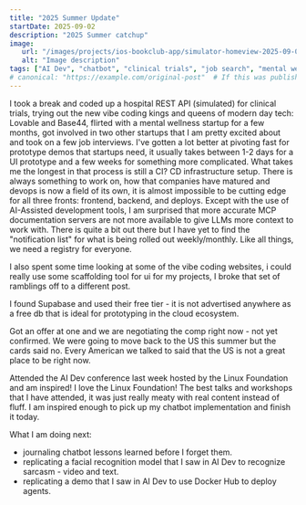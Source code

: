 ```yaml
---
title: "2025 Summer Update"
startDate: 2025-09-02
description: "2025 Summer catchup"
image:
   url: "/images/projects/ios-bookclub-app/simulator-homeview-2025-09-04.png"
   alt: "Image description"
tags: ["AI Dev", "chatbot", "clinical trials", "job search", "mental wellness", "startups"]
# canonical: "https://example.com/original-post"  # If this was published elsewhere first
---
```

I took a break and coded up a hospital REST API (simulated) for clinical trials, trying out the new vibe coding
kings and queens of modern day tech: Lovable and Base44, flirted with a mental wellness startup for a few months,
got involved in two other startups that I am pretty excited about and took on a few job interviews.  I've gotten a
lot better at pivoting fast for prototype demos that startups need, it usually takes between 1-2 days for a UI
prototype and a few weeks for something more complicated.  What takes me the longest in that process is still a CI?
CD infrastructure setup.  There is always something to work on, how that companies have matured and devops is now a
field of its own, it is almost impossible to be cutting edge for all three fronts: frontend, backend, and deploys.
Except with the use of AI-Assisted development tools, I am surprised that more accurate MCP documentation servers
are not more available to give LLMs more context to work with.  There is quite a bit out there but I have yet to
find the "notification list" for what is being rolled out weekly/monthly.  Like all things, we need a registry for
everyone.

I also spent some time looking at some of the vibe coding websites, i could really use some scaffolding tool for ui
for my projects, I broke that set of ramblings off to a different post.

I found Supabase and used their free tier - it is not advertised anywhere as a free db that is ideal for prototyping
in the cloud ecosystem.

Got an offer at one and we are negotiating the comp right now - not yet confirmed.  We were going to move back to
the US this summer but the cards said no.  Every American we talked to said that the US is not a great place to be
right now.

Attended the AI Dev conference last week hosted by the Linux Foundation and am inspired!  I love the Linux Foundation!
The best talks and workshops that I have attended, it was just really meaty with real content instead of fluff.  I am
inspired enough to pick up my chatbot implementation and finish it today.

What I am doing next:
- journaling chatbot lessons learned before I forget them.
- replicating a facial recognition model that I saw in AI Dev to recognize sarcasm - video and text.
- replicating a demo that I saw in AI Dev to use Docker Hub to deploy agents.


